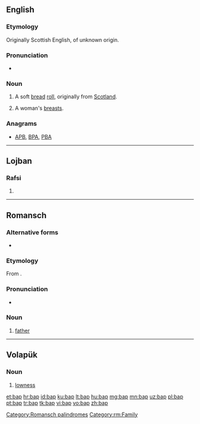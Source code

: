 {{also|bắp}}
==English==

===Etymology===
Originally Scottish English, of unknown origin.

===Pronunciation===
* {{IPA|/bæp/|lang=en}}

===Noun===
{{en-noun}}

# A soft [[bread]] [[roll]], originally from [[Scotland]].
# {{context|British|slang|in the plural|lang=en}} A woman's [[breasts]].

===Anagrams===
* [[APB#English|APB]], [[BPA#English|BPA]], [[PBA#English|PBA]]

----

==Lojban==

===Rafsi===
{{jbo-rafsi}}

# {{jbo-rafsi of|bapli}}

----

==Romansch==

===Alternative forms===
* {{qualifier|Rumantsch Grischun|Sursilvan|Sutsilvan|Surmiran}} {{l|rm|bab}}

===Etymology===
From {{etyl|LL.|rm}} {{m|la|*babbus}}.

===Pronunciation===
* {{IPA|[baːp]|lang=rm}}

===Noun===
{{rm-noun|m}}

# {{context|Puter|Vallader|lang=rm}} [[father]]

[[Category:Romansch palindromes]]
[[Category:rm:Family]]

----

==Volapük==

===Noun===
{{head|vo|noun}}

# [[lowness]]

[[et:bap]]
[[hr:bap]]
[[id:bap]]
[[ku:bap]]
[[lt:bap]]
[[hu:bap]]
[[mg:bap]]
[[mn:bap]]
[[uz:bap]]
[[pl:bap]]
[[pt:bap]]
[[tr:bap]]
[[tk:bap]]
[[vi:bap]]
[[vo:bap]]
[[zh:bap]]